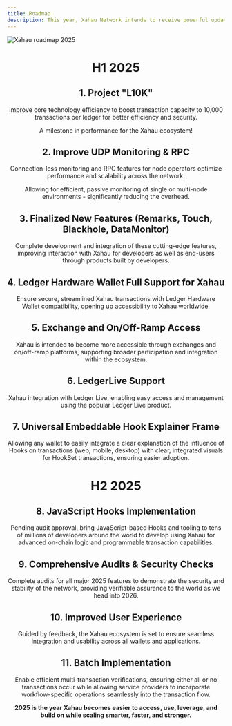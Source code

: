 ```yaml
---
title: Roadmap
description: This year, Xahau Network intends to receive powerful updates across scalability, accessibility, security, and innovation
---
```



<PageLayout frontmatter={frontmatter} wide="true">
<PageSection align="center">
<Image src={roadmap} alt="Xahau roadmap 2025" />

# H1 2025

## 1. Project "L10K"

Improve core technology efficiency to boost transaction capacity to 10,000 transactions per ledger for better efficiency and security.

A milestone in performance for the Xahau ecosystem!

## 2. Improve UDP Monitoring & RPC

Connection-less monitoring and RPC features for node operators optimize performance and scalability across the network. 

Allowing for efficient, passive monitoring of single or multi-node environments - significantly reducing the overhead.

## 3. Finalized New Features (Remarks, Touch, Blackhole, DataMonitor)

Complete development and integration of these cutting-edge features, improving interaction with Xahau for developers as well as end-users through products built by developers.

## 4. Ledger Hardware Wallet Full Support for Xahau

Ensure secure, streamlined Xahau transactions with Ledger Hardware Wallet compatibility, opening up accessibility to Xahau worldwide.

## 5. Exchange and On/Off-Ramp Access

Xahau is intended to become more accessible through exchanges and on/off-ramp platforms, supporting broader participation and integration within the ecosystem.

## 6. LedgerLive Support

Xahau integration with Ledger Live, enabling easy access and management using the popular Ledger Live product.

## 7. Universal Embeddable Hook Explainer Frame

Allowing any wallet to easily integrate a clear explanation of the influence of Hooks on transactions (web, mobile, desktop) with clear, integrated visuals for HookSet transactions, ensuring easier adoption.

# H2 2025

## 8. JavaScript Hooks Implementation

Pending audit approval, bring JavaScript-based Hooks and tooling to tens of millions of developers around the world to develop using Xahau for advanced on-chain logic and programmable transaction capabilities.

## 9. Comprehensive Audits & Security Checks

Complete audits for all major 2025 features to demonstrate the security and stability of the network, providing verifiable assurance to the world as we head into 2026.

## 10. Improved User Experience

Guided by feedback, the Xahau ecosystem is set to ensure seamless integration and usability across all wallets and applications.

## 11. Batch Implementation

Enable efficient multi-transaction verifications, ensuring either all or no transactions occur while allowing service providers to incorporate workflow-specific operations seamlessly into the transaction flow.

**2025 is the year Xahau becomes easier to access, use, leverage, and build on while scaling smarter, faster, and stronger.**
</PageSection>
</PageLayout>